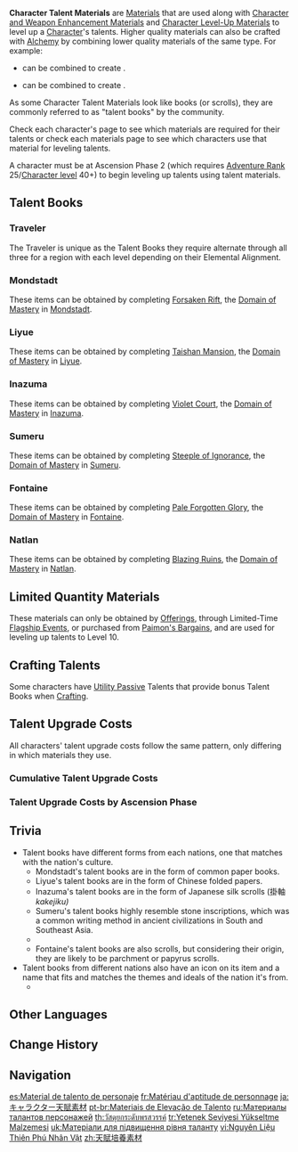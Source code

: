 {{See also|Character Level-Up Material#Weekly Boss Drops|l1=Weekly Boss Drops|Talent/Leveling|l2=Talent Leveling}}
{{Terminology Infobox
|type         = Item Types
}}
'''Character Talent Materials''' are [[Material]]s that are used along with [[Character and Weapon Enhancement Material]]s and [[Character Level-Up Material]]s to level up a [[Character]]'s talents. Higher quality materials can also be crafted with [[Alchemy]] by combining lower quality materials of the same type. For example:
* {{Item|Teachings of Freedom|30|x=3}} can be combined to create {{Item|Guide to Freedom|30|x=1}}.
* {{Item|Guide to Freedom|30|x=3}} can be combined to create {{Item|Philosophies of Freedom|30|x=1}}.

As some Character Talent Materials look like books (or scrolls), they are commonly referred to as "talent books" by the community.

Check each character's page to see which materials are required for their talents or check each materials page to see which characters use that material for leveling talents.

A character must be at Ascension Phase 2 (which requires [[Adventure Rank]] 25/[[Character#Ascensions|Character level]] 40+) to begin leveling up talents using talent materials.

{{Reset}}
{{Domain Materials by Weekday|Mastery}}

==Talent Books==
===Traveler===
{{Main|Traveler#Elemental Alignment}}
The Traveler is unique as the Talent Books they require alternate through all three for a region with each level depending on their Elemental Alignment.{{Card|Traveler}}

===Mondstadt===
These items can be obtained by completing [[Forsaken Rift]], the [[Domain of Mastery]] in [[Mondstadt]].
{{Characters by Talent Book
|materials = Freedom;Resistance;Ballad
}}

===Liyue===
These items can be obtained by completing [[Taishan Mansion]], the [[Domain of Mastery]] in [[Liyue]].
{{Characters by Talent Book
|materials = Prosperity;Diligence;Gold
}}

===Inazuma===
These items can be obtained by completing [[Violet Court]], the [[Domain of Mastery]] in [[Inazuma]].
{{Characters by Talent Book
|materials = Transience;Elegance;Light
}}

===Sumeru===
These items can be obtained by completing [[Steeple of Ignorance]], the [[Domain of Mastery]] in [[Sumeru]].
{{Characters by Talent Book
|materials = Admonition;Ingenuity;Praxis
}}

===Fontaine===
These items can be obtained by completing [[Pale Forgotten Glory]], the [[Domain of Mastery]] in [[Fontaine]].
{{Characters by Talent Book
|materials = Equity;Justice;Order
}}

===Natlan===
These items can be obtained by completing [[Blazing Ruins]], the [[Domain of Mastery]] in [[Natlan]].
{{Characters by Talent Book
|materials = Contention;Kindling;Conflict
}}

==Limited Quantity Materials==
These materials can only be obtained by [[Offerings]], through Limited-Time [[Flagship Event]]s, or purchased from [[Paimon's Bargains]], and are used for leveling up talents to Level 10.
{{Card|Crown of Insight|&mdash;|stars=1|show_caption=1}}

==Crafting Talents==
{{Main|Alchemy#Character Bonuses|l1=Character Crafting Bonuses}}
Some characters have [[Utility Passive]] Talents that provide bonus Talent Books when [[Crafting]].
{{Talents by Category Table|Character Talent Material Talents}}

==Talent Upgrade Costs==
All characters' talent upgrade costs follow the same pattern, only differing in which materials they use.

{{Character Talent Materials}}
{{Character Talent Materials|triple=1|collapsed=1}}

===Cumulative Talent Upgrade Costs===
{{Character Talent Materials|cumulative=1|collapsed=1}}
{{Character Talent Materials|cumulative=1|triple=1|collapsed=1}}

===Talent Upgrade Costs by Ascension Phase===
{{Character Talent Materials/Ascension|collapsed=1}}
{{Character Talent Materials/Ascension|triple=1|collapsed=1}}

== Trivia ==

* Talent books have different forms from each nations, one that matches with the nation's culture. 
** Mondstadt's talent books are in the form of common paper books.
** Liyue's talent books are in the form of Chinese folded papers.
** Inazuma's talent books are in the form of Japanese silk scrolls (掛軸 ''kakejiku)''
** Sumeru's talent books highly resemble stone inscriptions, which was a common writing method in ancient civilizations in South and Southeast Asia.
**
** Fontaine's talent books are also scrolls, but considering their origin, they are likely to be parchment or papyrus scrolls.
*Talent books from different nations also have an icon on its item and a name that fits and matches the themes and ideals of the nation it's from.
**
==Other Languages==
{{Other Languages
|en      = Character Talent Material
|zhs     = 角色天赋素材
|zhs_rm  = Juésè Tiānfù Sùcái
|zht     = 角色天賦素材
|zht_rm  = Jiǎosè Tiānfù Sùcái
|zh_tl   = Character Talent Material
|ja      = キャラクター天賦素材
|ja_rm   = Kyarakutaa Tenpu Sozai
|ja_tl   = 
|ko      = 캐릭터 특성 소재
|ko_tl   = Character Talent Material
|es      = Material de talento de personaje
|es_tl   = Character Talent Material
|fr      = Matériau d'aptitude de personnage
|fr_tl   = Character {{Lex|Talent|fr}} Material
|ru      = Таланты персонажей
|ru_tl   = Character Talents
|th      = วัสดุพรสวรรค์ของตัวละคร
|th_rm   = 
|th_tl   = 
|vi      = Nguyên Liệu Thiên Phú Nhân Vật
|vi_tl   = 
|de      = Material für Figurentalente
|de_tl   = Material for Character Talents
|id      = Material Talenta Karakter
|id_tl   = Character Talent Material
|pt      = Material de Talento do Personagem
|pt_tl   = Character Talent Material
|tr      = Karakter Yeteneği Malzemesi
|tr_tl   = Character Talent Material
|it      = Materiale per talenti dei personaggi
|it_tl   = Material for Characters' Talents
}}

==Change History==
{{Change History|1.0}}

==Navigation==
{{Development Item Navbox|Character Talent Materials}}
[[Category:Character Talent Materials| ]]

[[es:Material de talento de personaje]]
[[fr:Matériau d'aptitude de personnage]]
[[ja:キャラクター天賦素材]]
[[pt-br:Materiais de Elevação de Talento]]
[[ru:Материалы талантов персонажей]]
[[th:วัสดุยกระดับพรสวรรค์]]
[[tr:Yetenek Seviyesi Yükseltme Malzemesi]]
[[uk:Матеріали для підвищення рівня таланту]]
[[vi:Nguyên Liệu Thiên Phú Nhân Vật]]
[[zh:天賦培養素材]]